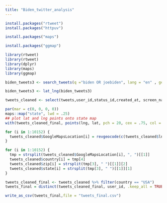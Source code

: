 ---
title: "Biden_twitter_analysis"
---

```{r}
install.packages("rtweet")
install.packages("httpuv")
```
```{r}
install.packages("maps")
```
```{r}
install.packages("ggmap")
```


```{r}
library(rtweet)
library(rtweet)
library(dplyr)
library(maps)
library(ggmap)
```




```{r}
biden_tweets3 <- search_tweets(q ="biden OR joebiden", lang = "en" , geocode = lookup_coords("usa"), n = 100000, include_rts = FALSE, retryonratelimit = TRUE, max_id = "1372833255230148608")

biden_tweets3 <- lat_lng(biden_tweets3)
```

```{r, message=F, warning=F}

tweets_cleaned <- select(tweets,user_id,status_id,created_at, screen_name,text,lang,location,lat,lng)   %>% filter(!is.na(lat)) 
```


```{r}
par(mar = c(0, 0, 0, 0))
maps::map("state", lwd = .25)
## plot lat and lng points onto state map
with(tweets_cleaned_final, points(lng, lat, pch = 20, cex = .75, col = rgb(0, .3, .7, .5)))

```


```{r}
for (i in 1:10152) {
  tweets_cleaned$GoogleMapsLocation[i] = revgeocode(c(tweets_cleaned$lng[i],tweets_cleaned$lat[i]))
}

```

```{r}
for (i in 1:10152) {
  tmp = strsplit(tweets_cleaned$GoogleMapsLocation[i], ", ")[[1]]
  tweets_cleaned$country[i] = tmp[4]
  tweets_cleaned$zip[i] = strsplit(tmp[3], " ")[[1]][2]
  tweets_cleaned$state[i] = strsplit(tmp[3], " ")[[1]][1]
}

```

```{r}
tweets_cleaned_final <- tweets_cleaned %>% filter(country == "USA")
tweets_final = distinct(tweets_cleaned_final, user_id, .keep_all = TRUE)
```


```{r}
write_as_csv(tweets_final,file = "tweets_final.csv")

```
